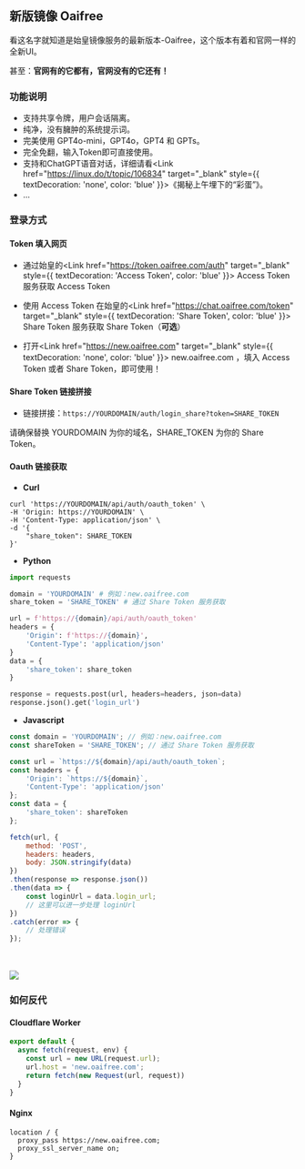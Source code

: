 
## 新版镜像 Oaifree

看这名字就知道是始皇镜像服务的最新版本-Oaifree，这个版本有着和官网一样的全新UI。

甚至：**官网有的它都有，官网没有的它还有！**

### 功能说明
- 支持共享令牌，用户会话隔离。
- 纯净，没有臃肿的系统提示词。
- 完美使用 GPT4o-mini，GPT4o，GPT4 和 GPTs。
- 完全免翻，输入Token即可直接使用。
- 支持和ChatGPT语音对话，详细请看<Link href="https://linux.do/t/topic/106834" target="_blank" style={{ textDecoration: 'none', color: 'blue' }}>《揭秘上午埋下的“彩蛋”》</Link>。
- ...

### 登录方式

#### Token 填入网页

 - 通过始皇的<Link href="https://token.oaifree.com/auth" target="_blank" style={{ textDecoration: 'Access Token', color: 'blue' }}> Access Token </Link>服务获取 Access Token

 - 使用 Access Token 在始皇的<Link href="https://chat.oaifree.com/token" target="_blank" style={{ textDecoration: 'Share Token', color: 'blue' }}> Share Token </Link>服务获取 Share Token（**可选**）

 - 打开<Link href="https://new.oaifree.com" target="_blank" style={{ textDecoration: 'none', color: 'blue' }}> new.oaifree.com </Link>，填入 Access Token 或者 Share Token，即可使用！

#### Share Token 链接拼接

- 链接拼接：`https://YOURDOMAIN/auth/login_share?token=SHARE_TOKEN`

请确保替换 YOURDOMAIN 为你的域名，SHARE_TOKEN 为你的 Share Token。

#### Oauth 链接获取

- **Curl**

```shell copy filename="curl"
curl 'https://YOURDOMAIN/api/auth/oauth_token' \
-H 'Origin: https://YOURDOMAIN' \
-H 'Content-Type: application/json' \
-d '{
    "share_token": SHARE_TOKEN
}'
```

- **Python**

```python copy filename="python"
import requests

domain = 'YOURDOMAIN' # 例如：new.oaifree.com
share_token = 'SHARE_TOKEN' # 通过 Share Token 服务获取

url = f'https://{domain}/api/auth/oauth_token'
headers = {
    'Origin': f'https://{domain}',
    'Content-Type': 'application/json'
}
data = {
    'share_token': share_token
}

response = requests.post(url, headers=headers, json=data)
response.json().get('login_url')
```

- **Javascript**

```javascript copy filename="javascript"
const domain = 'YOURDOMAIN'; // 例如：new.oaifree.com
const shareToken = 'SHARE_TOKEN'; // 通过 Share Token 服务获取

const url = `https://${domain}/api/auth/oauth_token`;
const headers = {
    'Origin': `https://${domain}`,
    'Content-Type': 'application/json'
};
const data = {
    'share_token': shareToken
};

fetch(url, {
    method: 'POST',
    headers: headers,
    body: JSON.stringify(data)
})
.then(response => response.json())
.then(data => {
    const loginUrl = data.login_url;
    // 这里可以进一步处理 loginUrl
})
.catch(error => {
    // 处理错误
});
```

<br></br>
<Image src="/oaifree.png" width={1206} height={708} />


### 如何反代
#### Cloudflare Worker
```javascript copy filename="Cloudflare Worker"
export default {
  async fetch(request, env) {
    const url = new URL(request.url);
    url.host = 'new.oaifree.com';
    return fetch(new Request(url, request))
  }
}
```
#### Nginx
```nginx copy filename="Nginx"
location / {
  proxy_pass https://new.oaifree.com;
  proxy_ssl_server_name on;
}
```



